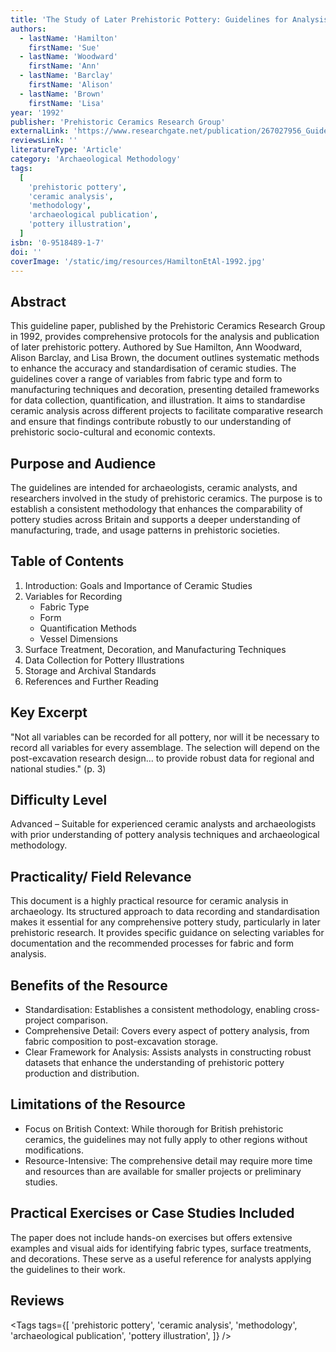 ```yaml
---
title: 'The Study of Later Prehistoric Pottery: Guidelines for Analysis and Publication'
authors:
  - lastName: 'Hamilton'
    firstName: 'Sue'
  - lastName: 'Woodward'
    firstName: 'Ann'
  - lastName: 'Barclay'
    firstName: 'Alison'
  - lastName: 'Brown'
    firstName: 'Lisa'
year: '1992'
publisher: 'Prehistoric Ceramics Research Group'
externalLink: 'https://www.researchgate.net/publication/267027956_Guidelines_for_the_Analysis_and_Publication_of_Prehistoric_Ceramics'
reviewsLink: ''
literatureType: 'Article'
category: 'Archaeological Methodology'
tags:
  [
    'prehistoric pottery',
    'ceramic analysis',
    'methodology',
    'archaeological publication',
    'pottery illustration',
  ]
isbn: '0-9518489-1-7'
doi: ''
coverImage: '/static/img/resources/HamiltonEtAl-1992.jpg'
---
```


## Abstract

This guideline paper, published by the Prehistoric Ceramics Research Group in 1992, provides comprehensive protocols for the analysis and publication of later prehistoric pottery. Authored by Sue Hamilton, Ann Woodward, Alison Barclay, and Lisa Brown, the document outlines systematic methods to enhance the accuracy and standardisation of ceramic studies. The guidelines cover a range of variables from fabric type and form to manufacturing techniques and decoration, presenting detailed frameworks for data collection, quantification, and illustration. It aims to standardise ceramic analysis across different projects to facilitate comparative research and ensure that findings contribute robustly to our understanding of prehistoric socio-cultural and economic contexts.

## Purpose and Audience

The guidelines are intended for archaeologists, ceramic analysts, and researchers involved in the study of prehistoric ceramics. The purpose is to establish a consistent methodology that enhances the comparability of pottery studies across Britain and supports a deeper understanding of manufacturing, trade, and usage patterns in prehistoric societies.

## Table of Contents

1. Introduction: Goals and Importance of Ceramic Studies
2. Variables for Recording
   - Fabric Type
   - Form
   - Quantification Methods
   - Vessel Dimensions
3. Surface Treatment, Decoration, and Manufacturing Techniques
4. Data Collection for Pottery Illustrations
5. Storage and Archival Standards
6. References and Further Reading

## Key Excerpt

"Not all variables can be recorded for all pottery, nor will it be necessary to record all variables for every assemblage. The selection will depend on the post-excavation research design... to provide robust data for regional and national studies." (p. 3)

## Difficulty Level

Advanced – Suitable for experienced ceramic analysts and archaeologists with prior understanding of pottery analysis techniques and archaeological methodology.

## Practicality/ Field Relevance

This document is a highly practical resource for ceramic analysis in archaeology. Its structured approach to data recording and standardisation makes it essential for any comprehensive pottery study, particularly in later prehistoric research. It provides specific guidance on selecting variables for documentation and the recommended processes for fabric and form analysis.

## Benefits of the Resource

- Standardisation: Establishes a consistent methodology, enabling cross-project comparison.
- Comprehensive Detail: Covers every aspect of pottery analysis, from fabric composition to post-excavation storage.
- Clear Framework for Analysis: Assists analysts in constructing robust datasets that enhance the understanding of prehistoric pottery production and distribution.

## Limitations of the Resource

- Focus on British Context: While thorough for British prehistoric ceramics, the guidelines may not fully apply to other regions without modifications.
- Resource-Intensive: The comprehensive detail may require more time and resources than are available for smaller projects or preliminary studies.

## Practical Exercises or Case Studies Included

The paper does not include hands-on exercises but offers extensive examples and visual aids for identifying fabric types, surface treatments, and decorations. These serve as a useful reference for analysts applying the guidelines to their work.

## Reviews

<Tags
  tags={[
    'prehistoric pottery',
    'ceramic analysis',
    'methodology',
    'archaeological publication',
    'pottery illustration',
  ]}
/>
